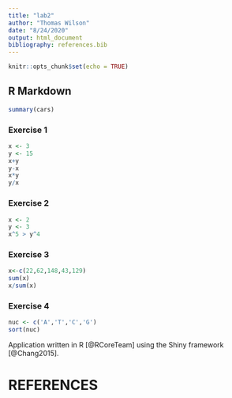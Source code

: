 ```yaml
---
title: "lab2"
author: "Thomas Wilson"
date: "8/24/2020"
output: html_document
bibliography: references.bib
---
```


```r
knitr::opts_chunk$set(echo = TRUE)
```

## R Markdown



```r
summary(cars)
```

### Exercise 1
```r
x <- 3
y <- 15
x+y
y-x
x*y
y/x
```
### Exercise 2
```r
x <- 2
y <- 3
x^5 > y^4


```
### Exercise 3
```r
x<-c(22,62,148,43,129)
sum(x)
x/sum(x)

```
### Exercise 4

```r
nuc <- c('A','T','C','G')
sort(nuc)


```

Application written in R [@RCoreTeam] using the Shiny framework [@Chang2015].

# REFERENCES
